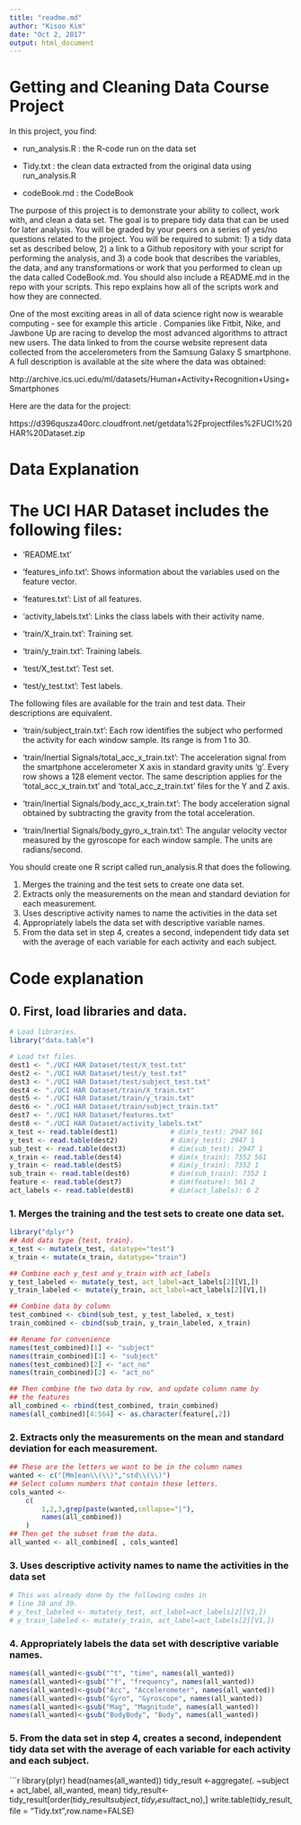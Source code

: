 ```yaml
---
title: "readme.md"
author: "Kisoo Kim"
date: "Oct 2, 2017"
output: html_document
---
```


# Getting and Cleaning Data Course Project

In this project, you find:

* run_analysis.R : the R-code run on the data set

* Tidy.txt : the clean data extracted from the original data using run_analysis.R

* codeBook.md : the CodeBook 


The purpose of this project is to demonstrate your ability to collect, work with, and clean a data set. The goal is to prepare tidy data that can be used for later analysis. You will be graded by your peers on a series of yes/no questions related to the project. You will be required to submit: 1) a tidy data set as described below, 2) a link to a Github repository with your script for performing the analysis, and 3) a code book that describes the variables, the data, and any transformations or work that you performed to clean up the data called CodeBook.md. You should also include a README.md in the repo with your scripts. This repo explains how all of the scripts work and how they are connected.

One of the most exciting areas in all of data science right now is wearable computing - see for example this article . Companies like Fitbit, Nike, and Jawbone Up are racing to develop the most advanced algorithms to attract new users. The data linked to from the course website represent data collected from the accelerometers from the Samsung Galaxy S smartphone. A full description is available at the site where the data was obtained:

http://archive.ics.uci.edu/ml/datasets/Human+Activity+Recognition+Using+Smartphones

Here are the data for the project:

https://d396qusza40orc.cloudfront.net/getdata%2Fprojectfiles%2FUCI%20HAR%20Dataset.zip



# Data Explanation

The UCI HAR Dataset includes the following files:
=========================================

* 'README.txt'

* 'features_info.txt': Shows information about the variables used on the feature vector.

* 'features.txt': List of all features.

* 'activity_labels.txt': Links the class labels with their activity name.

* 'train/X_train.txt': Training set.

* 'train/y_train.txt': Training labels.

* 'test/X_test.txt': Test set.

* 'test/y_test.txt': Test labels.

The following files are available for the train and test data. Their descriptions are equivalent. 

* 'train/subject_train.txt': Each row identifies the subject who performed the activity for each window sample. Its range is from 1 to 30. 

* 'train/Inertial Signals/total_acc_x_train.txt': The acceleration signal from the smartphone accelerometer X axis in standard gravity units 'g'. Every row shows a 128 element vector. The same description applies for the 'total_acc_x_train.txt' and 'total_acc_z_train.txt' files for the Y and Z axis. 

* 'train/Inertial Signals/body_acc_x_train.txt': The body acceleration signal obtained by subtracting the gravity from the total acceleration. 

* 'train/Inertial Signals/body_gyro_x_train.txt': The angular velocity vector measured by the gyroscope for each window sample. The units are radians/second. 


You should create one R script called run_analysis.R that does the following.

1. Merges the training and the test sets to create one data set.
2. Extracts only the measurements on the mean and standard deviation for each measurement.
3. Uses descriptive activity names to name the activities in the data set
4. Appropriately labels the data set with descriptive variable names.
5. From the data set in step 4, creates a second, independent tidy data set with the average of each variable for each activity and each subject.


# Code explanation
## 0. First, load libraries and data.

```r
# Load libraries.
library("data.table")

# Load txt files.
dest1 <- "./UCI HAR Dataset/test/X_test.txt"
dest2 <- "./UCI HAR Dataset/test/y_test.txt"
dest3 <- "./UCI HAR Dataset/test/subject_test.txt"
dest4 <- "./UCI HAR Dataset/train/X_train.txt"
dest5 <- "./UCI HAR Dataset/train/y_train.txt"
dest6 <- "./UCI HAR Dataset/train/subject_train.txt"
dest7 <- "./UCI HAR Dataset/features.txt"
dest8 <- "./UCI HAR Dataset/activity_labels.txt"
x_test <- read.table(dest1)             # dim(x_test): 2947 561
y_test <- read.table(dest2)             # dim(y_test): 2947 1
sub_test <- read.table(dest3)           # dim(sub_test): 2947 1
x_train <- read.table(dest4)            # dim(x_train): 7352 561
y_train <- read.table(dest5)            # dim(y_train): 7352 1
sub_train <- read.table(dest6)          # dim(sub_train): 7352 1
feature <- read.table(dest7)            # dim(feature): 561 2
act_labels <- read.table(dest8)         # dim(act_labels): 6 2
```

### 1. Merges the training and the test sets to create one data set.

```r
library("dplyr")
## Add data type {test, train}.
x_test <- mutate(x_test, datatype="test")
x_train <- mutate(x_train, datatype="train")

## Combine each y_test and y_train with act_labels
y_test_labeled <- mutate(y_test, act_label=act_labels[2][V1,])
y_train_labeled <- mutate(y_train, act_label=act_labels[2][V1,])

## Combine data by column
test_combined <- cbind(sub_test, y_test_labeled, x_test)
train_combined <- cbind(sub_train, y_train_labeled, x_train)

## Rename for convenience
names(test_combined)[1] <- "subject"
names(train_combined)[1] <- "subject"
names(test_combined)[2] <- "act_no"
names(train_combined)[2] <- "act_no"

## Then combine the two data by row, and update column name by
## the features
all_combined <- rbind(test_combined, train_combined)
names(all_combined)[4:564] <- as.character(feature[,2])
```

### 2. Extracts only the measurements on the mean and standard deviation for each measurement.

```r
## These are the letters we want to be in the column names
wanted <- c("[Mm]ean\\(\\)","std\\(\\)")
## Select column numbers that contain those letters.
cols_wanted <- 
    c(
        1,2,3,grep(paste(wanted,collapse="|"),
        names(all_combined))
    )
## Then get the subset from the data.
all_wanted <- all_combined[ , cols_wanted]
```



### 3. Uses descriptive activity names to name the activities in the data set

```r
# This was already done by the following codes in
# line 38 and 39.
# y_test_labeled <- mutate(y_test, act_label=act_labels[2][V1,])
# y_train_labeled <- mutate(y_train, act_label=act_labels[2][V1,])
```



### 4. Appropriately labels the data set with descriptive variable names.
```r
names(all_wanted)<-gsub("^t", "time", names(all_wanted))
names(all_wanted)<-gsub("^f", "frequency", names(all_wanted))
names(all_wanted)<-gsub("Acc", "Accelerometer", names(all_wanted))
names(all_wanted)<-gsub("Gyro", "Gyroscope", names(all_wanted))
names(all_wanted)<-gsub("Mag", "Magnitude", names(all_wanted))
names(all_wanted)<-gsub("BodyBody", "Body", names(all_wanted))
```


### 5. From the data set in step 4, creates a second, independent tidy data set with the average of each variable for each activity and each subject.
```r
library(plyr)
head(names(all_wanted))
tidy_result <-aggregate(. ~subject + act_label, all_wanted, mean)
tidy_result<-tidy_result[order(tidy_result$subject,tidy_result$act_no),]
write.table(tidy_result, file = "Tidy.txt",row.name=FALSE)